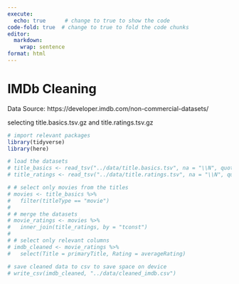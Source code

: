 ```yaml
---
execute: 
  echo: true      # change to true to show the code
code-fold: true  # change to true to fold the code chunks
editor: 
  markdown: 
    wrap: sentence
format: html
---
```


# IMDb Cleaning {-}

Data Source: https://developer.imdb.com/non-commercial-datasets/

selecting title.basics.tsv.gz and title.ratings.tsv.gz
```r
# import relevant packages
library(tidyverse)
library(here)

# load the datasets
# title_basics <- read_tsv("../data/title.basics.tsv", na = "\\N", quote = "")
# title_ratings <- read_tsv("../data/title.ratings.tsv", na = "\\N", quote = "")


```

```r
# # select only movies from the titles 
# movies <- title_basics %>%
#   filter(titleType == "movie")
# 
# # merge the datasets
# movie_ratings <- movies %>%
#   inner_join(title_ratings, by = "tconst")
# 
# # select only relevant columns
# imdb_cleaned <- movie_ratings %>%
#   select(Title = primaryTitle, Rating = averageRating)

```

```r
# save cleaned data to csv to save space on device
# write_csv(imdb_cleaned, "../data/cleaned_imdb.csv")

```
